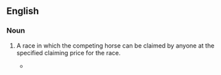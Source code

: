==English==

===Noun===
{{en-noun}}

# {{lb|en|horse racing}} A race in which the competing horse can be claimed by anyone at the specified claiming price for the race.
#: {{synonyms|en|claimer}}
#* {{quote-text|en|year=1968|author=Marvin B. Scott|title=The Racing Game|page=15|passage=In a '''claiming race''', each horse is in a sense up for sale. That is, any owner who has raced a horse at the track during the meet in progress may put in a claim to buy any horse racing in a '''claiming race'''.}}